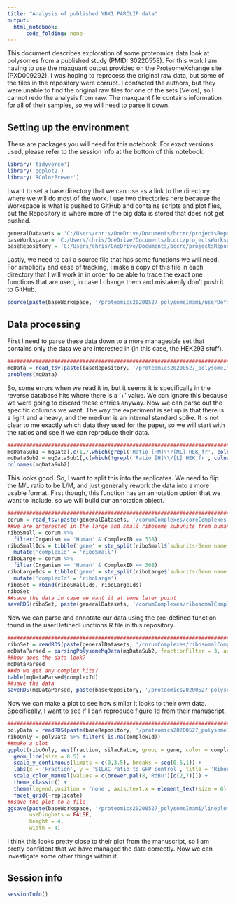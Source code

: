 ```yaml
---
title: "Analysis of published YBX1 PARCLIP data"
output:
  html_notebook:
      code_folding: none
---
```


This document describes exploration of some proteomics data look at polysomes from a published study (PMID: 30220558). For this work I am having to use the maxquant output provided on the ProteomeXchange site (PXD009292). I was hoping to reprocess the original raw data, but some of the files in the repository were corrupt. I contacted the authors, but they were unable to find the original raw files for one of the sets (Velos), so I cannot redo the analysis from raw. The maxquant file contains information for all of their samples, so we will need to parse it down.

## Setting up the environment

These are packages you will need for this notebook. For exact versions used, please refer to the session info at the bottom of this notebook.

```r
library('tidyverse')
library('ggplot2')
library('RColorBrewer')
```

I want to set a base directory that we can use as a link to the directory where we will do most of the work. I use two directories here because the Workspace is what is pushed to GitHub and contains scripts and plot files, but the Repository is where more of the big data is stored that does not get pushed.

```r
generalDatasets = 'C:/Users/chris/OneDrive/Documents/bccrc/projectsRepository/generalDatasets'
baseWorkspace = 'C:/Users/chris/OneDrive/Documents/bccrc/projectsWorkspace/sorensenLab/relatedToYbx1'
baseRepository = 'C:/Users/chris/OneDrive/Documents/bccrc/projectsRepository/sorensenLab/relatedToYbx1'
```

Lastly, we need to call a source file that has some functions we will need. For simplicity and ease of tracking, I make a copy of this file in each directory that I will work in in order to be able to trace the exact one functions that are used, in case I change them and mistakenly don't push it to GitHub.

```r
source(paste(baseWorkspace, '/proteomics20200527_polysomeImami/userDefinedFunctions.R', sep = ''))
```

## Data processing

First I need to parse these data down to a more manageable set that contains only the data we are interested in (in this case, the HEK293 stuff).

```r
##########################################################################################
mqData = read_tsv(paste(baseRepository, '/proteomics20200527_polysomeImami/MaxQuantOutput/proteinGroups.txt', sep = ''))
problems(mqData)
```
So, some errors when we read it in, but it seems it is specifically in the reverse database hits where there is a '+' value. We can ignore this because we were going to discard these entries anyway. Now we can parse out the specific columns we want. The way the experiment is set up is that there is a light and a heavy, and the medium is an internal standard spike. It is not clear to me exactly which data they used for the paper, so we will start with the ratios and see if we can reproduce their data.

```r
##########################################################################################
mqDataSub1 = mqData[,c(1,7,which(grepl('Ratio [HM]\\/[ML] HEK_fr', colnames(mqData))))]
mqDataSub2 = mqDataSub1[,c(which(!grepl('Ratio [H]\\/[L] HEK_fr', colnames(mqDataSub1))))]
colnames(mqDataSub2)
```

This looks good. So, I want to split this into the replicates. We need to flip the M/L ratio to be L/M, and just generally rework the data into a more usable format. First though, this function has an annotation option that we want to include, so we will build our annotation object.

```r
##########################################################################################
corum = read_tsv(paste(generalDatasets, '/corumComplexes/coreComplexes.txt', sep = ''))
##we are interested in the large and small ribosome subunits from human, 40S ribosome is complexID 338, 60S is 308
riboSmall = corum %>%
  filter(Organism == 'Human' & ComplexID == 338)
riboSmallIds = tibble('gene' = str_split(riboSmall$`subunits(Gene name)`,';')[[1]]) %>%
  mutate('complexId' = 'riboSmall')
riboLarge = corum %>%
  filter(Organism == 'Human' & ComplexID == 308)
riboLargeIds = tibble('gene' = str_split(riboLarge$`subunits(Gene name)`,';')[[1]]) %>%
  mutate('complexId' = 'riboLarge')
riboSet = rbind(riboSmallIds, riboLargeIds)
riboSet
##save the data in case we want it at some later point
saveRDS(riboSet, paste(generalDatasets, '/corumComplexes/ribosomalComplexesParsed.rds', sep = ''))
```

Now we can parse and annotate our data using the pre-defined function found in the userDefinedFunctions.R file in this repository.

```r
##########################################################################################
riboSet = readRDS(paste(generalDatasets, '/corumComplexes/ribosomalComplexesParsed.rds', sep = ''))
mqDataParsed = parsingPolysomeMqData(mqDataSub2, fractionFilter = 3, addAnnotation = TRUE, annotationIndex = riboSet)
##how does the data look?
mqDataParsed
##do we get any complex hits?
table(mqDataParsed$complexId)
##save the data
saveRDS(mqDataParsed, paste(baseRepository, '/proteomics20200527_polysomeImami/dataset_silacRatiosPolysomeParsed.rds', sep = ''))
```

Now we can make a plot to see how similar it looks to their own data. Specifically, I want to see if I can reproduce figure 1d from their manuscript.

```r
##########################################################################################
polyData = readRDS(paste(baseRepository, '/proteomics20200527_polysomeImami/dataset_silacRatiosPolysomeParsed.rds', sep = ''))
riboOnly = polyData %>% filter(!is.na(complexId))
##make a plot
ggplot(riboOnly, aes(fraction, silacRatio, group = gene, color = complexId)) +
  geom_line(size = 0.5) + 
  scale_y_continuous(limits = c(0,3.5), breaks = seq(0,5,1)) +
  labs(x = 'Fraction', y = 'SILAC ratio to GFP control', title = 'Ribosome subunit abundance') +
  scale_color_manual(values = c(brewer.pal(8,'RdBu')[c(2,7)])) +
  theme_classic() +
  theme(legend.position = 'none', axis.text.x = element_text(size = 6)) +
  facet_grid(~replicate)
##save the plot to a file
ggsave(paste(baseWorkspace, '/proteomics20200527_polysomeImami/lineplot_ribosomeSubunitAbundanceReplicates.pdf', sep = ''),
       useDingbats = FALSE,
       height = 4,
       width = 4)
```

I think this looks pretty close to their plot from the manuscript, so I am pretty confident that we have managed the data correctly. Now we can investigate some other things within it.

## Session info

```r
sessionInfo()
```